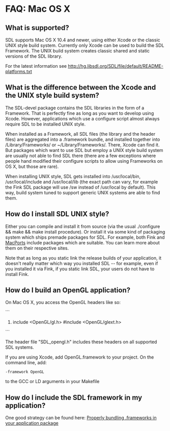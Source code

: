 = FAQ: Mac OS X =

== What is supported? ==
SDL supports Mac OS X 10.4 and newer, using either Xcode or the classic UNIX style build system. Currently only Xcode can be used to build the SDL Framework. The UNIX build system creates classic shared and static versions of the SDL library.

For the latest information see http://hg.libsdl.org/SDL/file/default/README-platforms.txt

== What is the difference between the Xcode and the UNIX style build system? ==
The SDL-devel package contains the SDL libraries in the form of a Framework. That is perfectly fine as long as you want to develop using Xcode. However, applications which use a configure script almost always require SDL to be installed UNIX style.

When installed as a Framework, all SDL files (the library and the header files) are aggregated into a .framework bundle, and installed together into /Library/Frameworks/ or ~/Library/Frameworks/. There, Xcode can find it. But packages which want to use SDL but employ a UNIX style build system are usually not able to find SDL there (there are a few exceptions where people hand modified their configure scripts to allow using Frameworks on OS X, but those are rare).

When installing UNIX style, SDL gets installed into /usr/local/bin, /usr/local/include and /usr/local/lib (the exact path can vary, for example the Fink SDL package will use /sw instead of /usr/local by default). This way, build system tuned to support generic UNIX systems are able to find them.

== How do I install SDL UNIX style? ==
Either you can compile and install it from source (via the usual ./configure && make && make install procedure). Or install it via some kind of packaging system which ships premade packages for SDL. For example, both Fink and [http://www.macports.org/ MacPorts] include packages which are suitable. You can learn more about them on their respective sites.

Note that as long as you static link the release builds of your application, it doesn't really matter which way you installed SDL -- for example, even if you installed it via Fink, if you static link SDL, your users do not have to install Fink.


== How do I build an OpenGL application? ==
On Mac OS X, you access the OpenGL headers like so:

```
#include <OpenGL/gl.h> #include <OpenGL/glext.h>
```

The header file "SDL_opengl.h" includes these headers on all supported SDL systems.

If you are using Xcode, add OpenGL.framework to your project. On the command line, add:

<code>-framework OpenGL</code>

to the GCC or LD arguments in your Makefile

== How do I include the SDL framework in my application? ==
One good strategy can be found here:  [http://overooped.com/post/42240519/properly-bundling-frameworks-in-your-application Properly bundling .frameworks in your application package]
